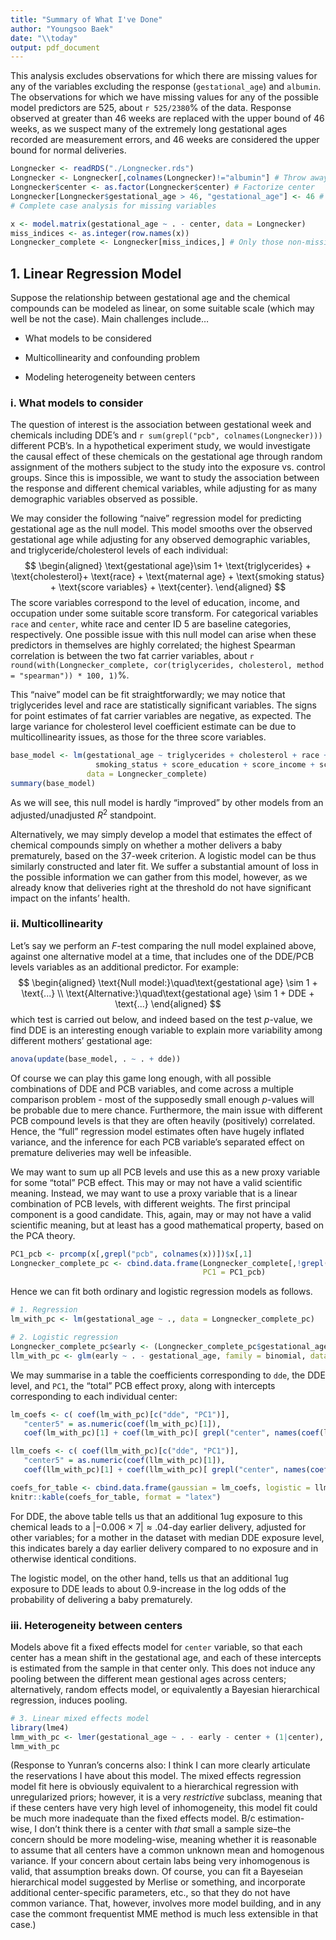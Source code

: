 ```yaml
---
title: "Summary of What I've Done"
author: "Youngsoo Baek"
date: "\\today"
output: pdf_document
---
```


This analysis excludes observations for which there are missing values for any of the variables excluding the response (`gestational_age`) and `albumin`. The observations for which we have missing values for any of the possible model predictors are 525, about `r 525/2380`\% of the data. Response observed at greater than 46 weeks are replaced with the upper bound of 46 weeks, as we suspect many of the extremely long gestational ages recorded are measurement errors, and 46 weeks are considered the upper bound for normal deliveries.

```r
Longnecker <- readRDS("./Longnecker.rds")
Longnecker <- Longnecker[,colnames(Longnecker)!="albumin"] # Throw away albumin
Longnecker$center <- as.factor(Longnecker$center) # Factorize center
Longnecker[Longnecker$gestational_age > 46, "gestational_age"] <- 46 # Truncate at age == 46
# Complete case analysis for missing variables

x <- model.matrix(gestational_age ~ . - center, data = Longnecker)
miss_indices <- as.integer(row.names(x))
Longnecker_complete <- Longnecker[miss_indices,] # Only those non-missing obs.
```

## 1. Linear Regression Model
Suppose the relationship between gestational age and the chemical compounds can be modeled as linear, on some suitable scale (which may well be not the case). Main challenges include...

  * What models to be considered
  
  * Multicollinearity and confounding problem
  
  * Modeling heterogeneity between centers

### i. What models to consider
The question of interest is the association between gestational week and chemicals including DDE's and `r sum(grepl("pcb", colnames(Longnecker)))` different PCB's. In a hypothetical experiment study, we would investigate the causal effect of these chemicals on the gestational age through random assignment of the mothers subject to the study into the exposure vs. control groups. Since this is impossible, we want to study the association between the response and different chemical variables, while adjusting for as many demographic variables observed as possible.

We may consider the following "naive" regression model for predicting gestational age as the null model. This model smooths over the observed gestational age while adjusting for any observed demographic variables, and triglyceride/cholesterol levels of each individual:
$$
\begin{aligned}
\text{gestational age}\sim 1+ \text{triglycerides} + \text{cholesterol}+ \text{race} + \text{maternal age} + \text{smoking status} + \text{score variables} + \text{center}.
\end{aligned}
$$
The score variables correspond to the level of education, income, and occupation under some suitable score transform. For categorical variables `race` and `center`, white race and center ID 5 are baseline categories, respectively. One possible issue with this null model can arise when these predictors in themselves are highly correlated; the highest Spearman correlation is between the two fat carrier variables, about `r round(with(Longnecker_complete, cor(triglycerides, cholesterol, method = "spearman")) * 100, 1)`\%.

This "naive" model can be fit straightforwardly; we may notice that triglycerides level and race are statistically significant variables. The signs for point estimates of fat carrier variables are negative, as expected. The large variance for cholesterol level coefficient estimate can be due to multicollinearity issues, as those for the three score variables. 
```r
base_model <- lm(gestational_age ~ triglycerides + cholesterol + race + maternal_age + 
                   smoking_status + score_education + score_income + score_occupation + center, 
                 data = Longnecker_complete)
summary(base_model)
```

As we will see, this null model is hardly "improved" by other models from an adjusted/unadjusted $R^2$ standpoint.

Alternatively, we may simply develop a model that estimates the effect of chemical compounds simply on whether a mother delivers a baby prematurely, based on the 37-week criterion. A logistic model can be thus similarly constructed and later fit. We suffer a substantial amount of loss in the possible information we can gather from this model, however, as we already know that deliveries right at the threshold do not have significant impact on the infants' health.

### ii. Multicollinearity
Let's say we perform an $F$-test comparing the null model explained above, against one alternative model at a time, that includes one of the DDE/PCB levels variables as an additional predictor. For example:
$$
\begin{aligned}
\text{Null model:}\quad\text{gestational age} \sim 1 + \text{...} \\
\text{Alternative:}\quad\text{gestational age} \sim 1 + DDE + \text{...}
\end{aligned}
$$
which test is carried out below, and indeed based on the test $p$-value, we find DDE is an interesting enough variable to explain more variability among different mothers' gestational age:

```r
anova(update(base_model, . ~ . + dde))
```

Of course we can play this game long enough, with all possible combinations of DDE and PCB variables, and come across a multiple comparison problem - most of the supposedly small enough $p$-values will be probable due to mere chance. Furthermore, the main issue with different PCB compound levels is that they are often heavily (positively) correlated. Hence, the "full" regression model estimates often have hugely inflated variance, and the inference for each PCB variable's separated effect on premature deliveries may well be infeasible.

We may want to sum up all PCB levels and use this as a new proxy variable for some "total" PCB effect. This may or may not have a valid scientific meaning. Instead, we may want to use a proxy variable that is a linear combination of PCB levels, with different weights. The first principal component is a good candidate. This, again, may or may not have a valid scientific meaning, but at least has a good mathematical property, based on the PCA theory.
```r
PC1_pcb <- prcomp(x[,grepl("pcb", colnames(x))])$x[,1]
Longnecker_complete_pc <- cbind.data.frame(Longnecker_complete[,!grepl("pcb", colnames(Longnecker_complete))],
                                           PC1 = PC1_pcb)
```

Hence we can fit both ordinary and logistic regression models as follows.

```r
# 1. Regression
lm_with_pc <- lm(gestational_age ~ ., data = Longnecker_complete_pc)

# 2. Logistic regression 
Longnecker_complete_pc$early <- (Longnecker_complete_pc$gestational_age < 37)
llm_with_pc <- glm(early ~ . - gestational_age, family = binomial, data = Longnecker_complete_pc)
```

We may summarise in a table the coefficients corresponding to `dde`, the DDE level, and `PC1`, the "total" PCB effect proxy, along with intercepts corresponding to each individual center:
```r
lm_coefs <- c( coef(lm_with_pc)[c("dde", "PC1")],
   "center5" = as.numeric(coef(lm_with_pc)[1]),
   coef(lm_with_pc)[1] + coef(lm_with_pc)[ grepl("center", names(coef(lm_with_pc))) ] )

llm_coefs <- c( coef(llm_with_pc)[c("dde", "PC1")],
   "center5" = as.numeric(coef(llm_with_pc)[1]),
   coef(llm_with_pc)[1] + coef(llm_with_pc)[ grepl("center", names(coef(llm_with_pc))) ] )

coefs_for_table <- cbind.data.frame(gaussian = lm_coefs, logistic = llm_coefs)
knitr::kable(coefs_for_table, format = "latex")
```

For DDE, the above table tells us that an additional 1ug exposure to this chemical leads to a $|-0.006 \times 7| \approx .04$-day earlier delivery, adjusted for other variables; for a mother in the dataset with median DDE exposure level, this indicates barely a day earlier delivery compared to no exposure and in otherwise identical conditions.

The logistic model, on the other hand, tells us that an additional 1ug exposure to DDE leads to about $0.9$-increase in the log odds of the probability of delivering a baby prematurely. 

### iii. Heterogeneity between centers
Models above fit a fixed effects model for `center` variable, so that each center has a mean shift in the gestational age, and each of these intercepts is estimated from the sample in that center only. This does not induce any pooling between the different mean gestional ages across centers; alternatively, random effects model, or equivalently a Bayesian hierarchical regression, induces pooling.

```r
# 3. Linear mixed effects model
library(lme4)
lmm_with_pc <- lmer(gestational_age ~ . - early - center + (1|center), data = Longnecker_complete_pc)
lmm_with_pc
```

(Response to Yunran's concerns also: I think I can more clearly articulate the reservations I have about this model. The mixed effects regression model fit here is obviously equivalent to a hierarchical regression with unregularized priors; however, it is a very *restrictive* subclass, meaning that if these centers have very high level of inhomogeneity, this model fit could be much more inadequate than the fixed effects model. B/c estimation-wise, I don't think there is a center with *that* small a sample size--the concern should be more modeling-wise, meaning whether it is reasonable to assume that all centers have a common unknown mean and homogenous variance. If your concern about certain labs being very inhomogenous is valid, that assumption breaks down. Of course, you can fit a Bayeseian hierarchical model suggested by Merlise or something, and incorporate additional center-specific parameters, etc., so that they do not have common variance. That, however, involves more model building, and in any case the commont frequentist MME method is much less extensible in that case.)
